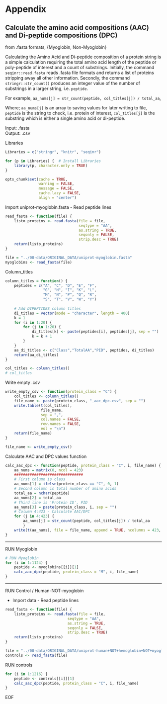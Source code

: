 # Appendix

## Calculate the amino acid compositions (AAC) and Di-peptide compositions (DPC)
 from .fasta formats, {Myoglobin, Non-Myoglobin}

Calculating the Amino Acid and Di-peptide composition of a protein string is a 
simple calculation requiring the total amino acid length of the peptide or 
poly-peptide of interest and a count of substrings. Initially, the command 
`seqinr::read.fasta` reads .fasta file formats and returns a list of proteins 
stripping away all other information. Secondly, the command 
`stringr::str_count()` produces an integer value of the number of substrings 
in a larger string, i.e. `peptide`. 

For example, `aa_nums[j] = str_count(peptide, col_titles[j]) / total_aa`, 

Where; `aa_nums[j]` is an array to saving values for later writing to file, 
`peptide` is the string to check, i.e. protein of interest, `col_titles[j]` 
is the substring which is either a single amino acid or di-peptide.

Input: .fasta  
Output: .csv

Libraries  
```r
Libraries = c("stringr", "knitr", "seqinr")

for (p in Libraries) {  # Install Libraries
    library(p, character.only = TRUE)
}
```

```r
opts_chunk$set(cache = TRUE, 
               warning = FALSE, 
               message = FALSE, 
               cache.lazy = FALSE, 
               align = "center")
```

Import uniprot-myoglobin.fasta - Read peptide lines
```r
read_fasta <- function(file) {
    listo_proteins <- read.fasta(file = file,
                                 seqtype = "AA",
                                 as.string = TRUE,
                                 seqonly = FALSE,
                                 strip.desc = TRUE)
    return(listo_proteins)
}

file = "../00-data/ORIGINAL_DATA/uniprot-myoglobin.fasta"
myoglobins <- read_fasta(file)
```

Column_titles
```r
column_titles = function() {
    peptides = c("A", "C", "D", "E", "F",
                 "G", "H", "I", "K", "L",
                 "M", "N", "P", "Q", "R",
                 "S", "T", "V", "W", "Y")
                 
    # Add DIPEPTIDES column titles
    di_titles = vector(mode = "character", length = 400)
    k = 1
    for (i in 1:20) {
        for (j in 1:20) {
            di_titles[k] <- paste(peptides[i], peptides[j], sep = "")
            k = k + 1
        }
    }
    aa_di_titles <- c("Class","TotalAA","PID", peptides, di_titles)
    return(aa_di_titles)
}

col_titles <- column_titles()
# col_titles
```

Write empty .csv
```r
write_empty_csv <- function(protein_class = "C") {
    col_titles <- column_titles()
    file_name <- paste(protein_class, "_aac_dpc.csv", sep = "")
    write.table(t(col_titles), 
                file_name,  
                sep = ",", 
                col.names = FALSE, 
                row.names = FALSE, 
                eol = "\n")
    return(file_name)
}

file_name <- write_empty_csv()
```

Calculate AAC and DPC values function
```r
calc_aac_dpc <- function(peptide, protein_class = "C", i, file_name) {
    aa_nums = matrix(0, ncol = 423)
    ###############################
    # First column is class
    aa_nums[1] = ifelse(protein_class == "C", 0, 1)
    # Second column is total number of amino acids
    total_aa = nchar(peptide)
    aa_nums[2] = total_aa
    # Third line is 'Protein ID', PID
    aa_nums[3] = paste(protein_class, i, sep = "")
    # Column 4:423 - Calculate AAC/DPC
    for (j in 4:423) {
        aa_nums[j] = str_count(peptide, col_titles[j]) / total_aa
        }
    write(t(aa_nums), file = file_name, append = TRUE, ncolumns = 423, sep = ",")
}
```

---

RUN Myoglobin
```r
# RUN Myoglobin
for (i in 1:1124) {
    peptide <- myoglobins[[i]][1]
    calc_aac_dpc(peptide, protein_class = "M", i, file_name)
}
```

---

RUN Control / Human-NOT-myoglobin 

- Import data - Read peptide lines
```r
read_fasta <- function(file) {
    listo_proteins <- read.fasta(file = file,
                            seqtype = "AA",
                            as.string = TRUE,
                            seqonly = FALSE,
                            strip.desc = TRUE)
    return(listo_proteins)
}

file = "../00-data/ORIGINAL_DATA/uniprot-human+NOT+hemoglobin+NOT+myoglobin+random.fasta"
controls <- read_fasta(file)
```

RUN controls
```r
for (i in 1:1216) {
    peptide <- controls[[i]][1]
    calc_aac_dpc(peptide, protein_class = "C", i, file_name)
}
```

EOF
